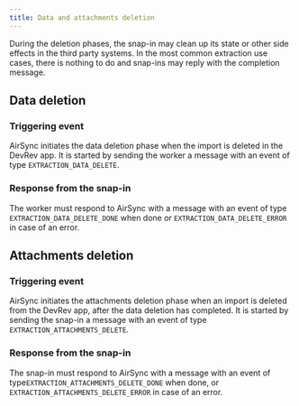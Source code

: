 ```yaml
---
title: Data and attachments deletion
---
```

During the deletion phases, the snap-in may clean up its state or other side effects in the third
party systems. In the most common extraction use cases, there is nothing to do and snap-ins may reply
with the completion message.

## Data deletion

### Triggering event

AirSync initiates the data deletion phase when the import is deleted in the DevRev app.
It is started by sending the worker a message with an event of type `EXTRACTION_DATA_DELETE`.

### Response from the snap-in

The worker must respond to AirSync with a message with an event of type `EXTRACTION_DATA_DELETE_DONE`
when done or `EXTRACTION_DATA_DELETE_ERROR` in case of an error.

## Attachments deletion


### Triggering event

AirSync initiates the attachments deletion phase when an import is deleted from the DevRev app,
after the data deletion has completed.
It is started by sending the snap-in a message with an event of type `EXTRACTION_ATTACHMENTS_DELETE`.

### Response from the snap-in

The snap-in must respond to AirSync with a message with an event of type`EXTRACTION_ATTACHMENTS_DELETE_DONE`
when done, or `EXTRACTION_ATTACHMENTS_DELETE_ERROR` in case of an error.
